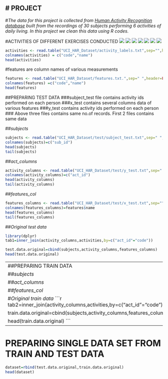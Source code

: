 # PROJECT
----------

#*The data for this project is collected from [Human Activity Recognition database](http://archive.ics.uci.edu/ml/datasets/Human+Activity+Recognition+Using+Smartphones) built from the recordings of 30 subjects performing 6 activities of daily living.
In this project we clean this data using R codes.*

#ACTIVITIES OF DIFFERENT EXERCISES CONDUCTED 
![](image/images.jpg)
![](image/phone.jpg)
![](image/walking.jpg)
![](image/standing.jpg)
![](image/upndown.jpg)
![](image/sitting.jpg)
![](image/laying1.jpg)



```r
activities <- read.table("UCI_HAR_Dataset/activity_labels.txt",sep="",header=FALSE)
colnames(activities) = c("code","name")
head(activities)
```
#features are column names of various measurements
```r
features <- read.table("UCI_HAR_Dataset/features.txt.",sep=" ",header=FALSE)
colnames(features) =c("code","name")
head(features)
```

##PREPARING TEST DATA
###subject_test file contains activity ids performed on each person
###x_test contains several columns data of various features
###y_test contains activity ids performed on each person
### Above three files contains same no.of records. First 2 files contains same data

##*subjects*
```r
subjects <- read.table("UCI_HAR_Dataset/test/subject_test.txt",sep=" ",header=FALSE)
colnames(subjects)=c("sub_id")
head(subjects)
tail(subjects)
```

##*act_columns*
```r
activity_columns <- read.table("UCI_HAR_Dataset/test/y_test.txt",sep=" ",header=FALSE)
colnames(activity_columns)=c("act_id")
head(activity_columns)
tail(activity_columns)
```

##*features_col*
```r
features_columns <- read.table("UCI_HAR_Dataset/test/x_test.txt",sep="",header=FALSE)
colnames(features_columns)=features$name
head(features_columns)
tail(features_columns)
```

##*Original test data*
```r
library(dplyr)
tab1=inner_join(activity_columns,activities,by=c("act_id"="code"))

test.data.original=cbind(subjects,activity_columns,features_columns)
head(test.data.original)
```
----------------------------------------------------------------------------------------------
##PREPARING TRAIN DATA

##*subjects*
```r
subjects <- read.table("UCI_HAR_Dataset/train/subject_train.txt",sep="",header=F)
colnames(subjects)<- c("sub_id")
head(subjects)
```

##*act_columns*
```r
activity_columns <- read.table("UCI_HAR_Dataset/train/y_train.txt",sep=" ",header=FALSE)
colnames(activity_columns) <- c("act_id")
head(activity_columns)
```

##*features_col*
```r
features_columns<- read.table("UCI_HAR_Dataset/train/X_train.txt",sep="",header=FALSE)
colnames(features_columns) <- features$name
head(features_columns)
```

#*Original train data*
```r
tab2=inner_join(activity_columns,activities,by=c("act_id"="code"))

train.data.original=cbind(subjects,activity_columns,features_columns)

head(train.data.original)
```
-------------------------------------------------------------------------------------------

# PREPARING SINGLE DATA SET FROM TRAIN AND TEST DATA

```r
dataset=rbind(test.data.original,train.data.original)
head(dataset)
```